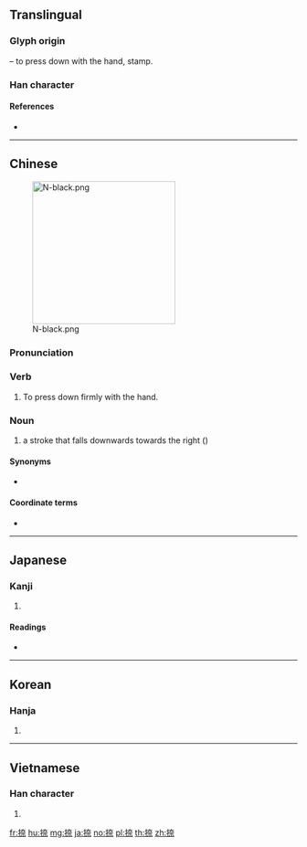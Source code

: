 ==Translingual==

===Glyph origin===
{{Han etym}}
{{Han compound|手|alt1=扌|t1=hand|奈}} – to press down with the hand, stamp.

===Han character===
{{Han char|rn=64|rad=手|as=08|sn=11|four=54091|canj=QKMF|ids=⿰扌奈}}

====References====
* {{Han ref|kx=0435.290|dkj=12221|dj=0785.110|hdz=31893.020|uh=637A|ud=25466|bh=B1CC|bd=45516}}

----

==Chinese==
{{zh-forms}}
[[File:N-black.png|thumb|right|250px]]

===Pronunciation===
{{zh-pron
|m=nà
|c=naat6
|h=pfs=
|md=
|mn=
|w=
|mc=y
|oc=y
|cat=n
}}

===Verb===
{{zh-verb}}

# To press down firmly with the hand.

===Noun===
{{zh-noun}}

# {{lb|zh|Chinese calligraphy}} a stroke that falls downwards towards the right ({{m|mul|㇏}})

====Synonyms====
* {{zh-l|磔}}

====Coordinate terms====
* {{list:basic character strokes/zh}}

----

==Japanese==

===Kanji===
{{ja-kanji|grade=|rs=手08}}

# {{defn|lang=ja|sort=手08}}

====Readings====
* {{ja-readings|on=[[なつ]] (natsu), [[だつ]] (datsu)|kun=[[おす]] (osu)}}

----

==Korean==

===Hanja===
{{ko-hanja|hangeul=날|eumhun=|rv=nal|mr=nal|y=nal}}

# {{defn|lang=ko|sort=手08}}

----

==Vietnamese==

===Han character===
{{vi-readings|rs=手08|hanviet=nài}}

# {{defn|lang=vi|sort=手08}}

[[fr:捺]]
[[hu:捺]]
[[mg:捺]]
[[ja:捺]]
[[no:捺]]
[[pl:捺]]
[[th:捺]]
[[zh:捺]]
